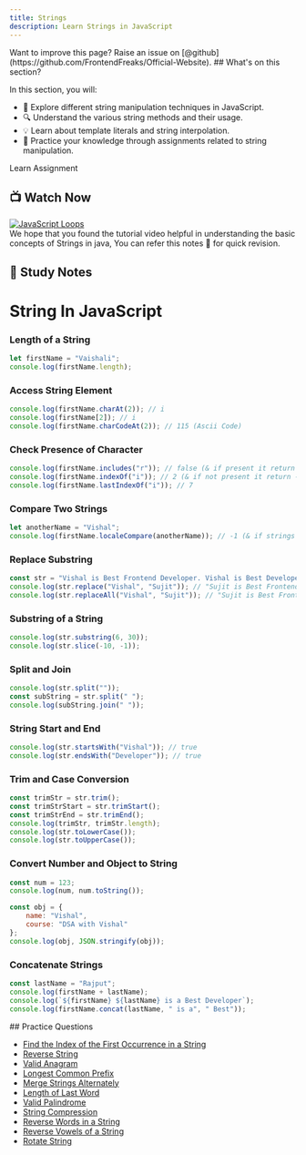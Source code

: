 ```yaml
---
title: Strings
description: Learn Strings in JavaScript
---
```


<Callout>
Want to improve this page? Raise an issue on [@github](https://github.com/FrontendFreaks/Official-Website).
</Callout>
## What's on this section?

In this section, you will:

- 🎨 Explore different string manipulation techniques in JavaScript.
- 🔍 Understand the various string methods and their usage.
- 💡 Learn about template literals and string interpolation.
- 🚀 Practice your knowledge through assignments related to string manipulation.

<Tabs defaultValue="learn">

<TabsList>
  <TabsTrigger value="learn">Learn</TabsTrigger>
  <TabsTrigger value="assignment">Assignment</TabsTrigger>
</TabsList>

<TabsContent value="learn">

## 📺 Watch Now

<div className="w-full h-full">
  <a href="https://www.youtube.com/watch?v=Unc365YFdf4" >
    <img className="w-full h-full object-cover" src="https://camo.githubusercontent.com/266a84400260b3b6aa0d97332a19d301ee8f767d229083dfd58931781efea309/68747470733a2f2f696d672e796f75747562652e636f6d2f76692f556e6333363559466466342f302e6a7067" alt="JavaScript Loops" />
  </a>
</div>

<Callout type="info">
    We hope that you found the tutorial video helpful in understanding the basic concepts of Strings in java, You can refer this notes 📝 for quick revision.
</Callout>

## 📝 Study Notes

# String In JavaScript


### Length of a String
```javascript
let firstName = "Vaishali";
console.log(firstName.length);
```

### Access String Element
```javascript
console.log(firstName.charAt(2)); // i
console.log(firstName[2]); // i
console.log(firstName.charCodeAt(2)); // 115 (Ascii Code)
```

### Check Presence of Character
```javascript
console.log(firstName.includes("r")); // false (& if present it return true)
console.log(firstName.indexOf("i")); // 2 (& if not present it return -1)
console.log(firstName.lastIndexOf("i")); // 7 
```

### Compare Two Strings
```javascript
let anotherName = "Vishal";
console.log(firstName.localeCompare(anotherName)); // -1 (& if strings are equal it return 0)
```

### Replace Substring
```javascript
const str = "Vishal is Best Frontend Developer. Vishal is Best Developer. ";
console.log(str.replace("Vishal", "Sujit")); // "Sujit is Best Frontend Developer. Vishal is Best Developer. "
console.log(str.replaceAll("Vishal", "Sujit")); // "Sujit is Best Frontend Developer. Sujit is Best Developer. "
```

### Substring of a String
```javascript
console.log(str.substring(6, 30)); 
console.log(str.slice(-10, -1));
```

### Split and Join
```javascript
console.log(str.split(""));
const subString = str.split(" ");
console.log(subString.join(" "));
```

### String Start and End
```javascript
console.log(str.startsWith("Vishal")); // true
console.log(str.endsWith("Developer")); // true
```

### Trim and Case Conversion
```javascript
const trimStr = str.trim();
const trimStrStart = str.trimStart();
const trimStrEnd = str.trimEnd();
console.log(trimStr, trimStr.length);
console.log(str.toLowerCase());
console.log(str.toUpperCase());
```

### Convert Number and Object to String
```javascript
const num = 123;
console.log(num, num.toString());

const obj = {
    name: "Vishal",
    course: "DSA with Vishal"
};
console.log(obj, JSON.stringify(obj));
```

### Concatenate Strings
```javascript
const lastName = "Rajput";
console.log(firstName + lastName);
console.log(`${firstName} ${lastName} is a Best Developer`);
console.log(firstName.concat(lastName, " is a", " Best"));
```


</TabsContent>

<TabsContent value="assignment">
## Practice Questions

- [Find the Index of the First Occurrence in a String](https://leetcode.com/problems/find-the-index-of-the-first-occurrence-in-a-string/)
- [Reverse String](https://leetcode.com/problems/reverse-string)
- [Valid Anagram](https://leetcode.com/problems/valid-anagram)
- [Longest Common Prefix](https://leetcode.com/problems/longest-common-prefix)
- [Merge Strings Alternately](https://leetcode.com/problems/merge-strings-alternately)
- [Length of Last Word](https://leetcode.com/problems/length-of-last-word/)
- [Valid Palindrome](https://leetcode.com/problems/valid-palindrome)
- [String Compression](https://leetcode.com/problems/string-compression)
- [Reverse Words in a String](https://leetcode.com/problems/reverse-words-in-a-string)
- [Reverse Vowels of a String](https://leetcode.com/problems/reverse-vowels-of-a-string)
- [Rotate String](https://leetcode.com/problems/rotate-string)
 
</TabsContent>


</Tabs>

